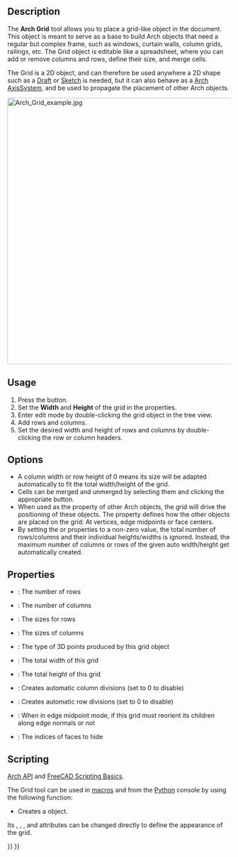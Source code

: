 <languages/>
<translate>

<!--T:22-->
{{Docnav
|[[Arch_AxisSystem|AxisSystem]]
|[[Arch_SectionPlane|SectionPlane]]
|[[BIM_Workbench|BIM]]
|IconL=Arch_AxisSystem.svg
|IconR=Arch_SectionPlane.svg
|IconC=Workbench_BIM.svg
}}

<!--T:23-->
{{GuiCommand
|Name=Arch Grid
|MenuLocation=Annotation → Grid
|Workbenches=[[BIM_Workbench|BIM]]
|SeeAlso=[[Arch_Axis|Arch Axis]], [[Arch_AxisSystem|Arch AxisSystem]]
}}

==Description== <!--T:2-->

<!--T:3-->
The '''Arch Grid''' tool allows you to place a grid-like object in the document. This object is meant to serve as a base to build Arch objects that need a regular but complex frame, such as windows, curtain walls, column grids, railings, etc. The Grid object is editable like a spreadsheet, where you can add or remove columns and rows, define their size, and merge cells.

<!--T:4-->
The Grid is a 2D object, and can therefore be used anywhere a 2D shape such as a [[Draft_Workbench|Draft]] or [[Sketcher_Workbench|Sketch]] is needed, but it can also behave as a [[Arch_AxisSystem|Arch AxisSystem]], and be used to propagate the placement of other Arch objects.

</translate>
[[Image:Arch Grid example.jpg|600px]]
<translate>
<!--T:6-->
{{Caption|An array of columns, a railing system, and a window, each based on an [[Arch_Grid|Arch Grid]] object.}}

==Usage== <!--T:7-->

<!--T:8-->
# Press the {{Button|[[Image:Arch_Grid.svg|16px]] [[Arch_Grid|Grid]]}} button.
# Set the '''Width''' and '''Height''' of the grid in the properties.
# Enter edit mode by double-clicking the grid object in the tree view.
# Add rows and columns.
# Set the desired width and height of rows and columns by double-clicking the row or column headers.

==Options== <!--T:9-->

<!--T:10-->
* A column width or row height of 0 means its size will be adapted automatically to fit the total width/height of the grid.
* Cells can be merged and unmerged by selecting them and clicking the appropriate button.
* When used as the {{PropertyData|Axis}} property of other Arch objects, the grid will drive the positioning of these objects. The {{PropertyData|Points Output}} property defines how the other objects are placed on the grid: At vertices, edge midpoints or face centers.
* By setting the {{PropertyData|Auto Height}} or {{PropertyData|Auto Width}} properties to a non-zero value, the total number of rows/columns and their individual heights/widths is ignored. Instead, the maximum number of columns or rows of the given auto width/height get automatically created.

==Properties== <!--T:11-->

<!--T:12-->
* {{PropertyData|Rows}}: The number of rows
* {{PropertyData|Columns}}: The number of columns
* {{PropertyData|Row Size}}: The sizes for rows
* {{PropertyData|Column Size}}: The sizes of columns
* {{PropertyData|Points Output}}: The type of 3D points produced by this grid object
* {{PropertyData|Width}}: The total width of this grid
* {{PropertyData|Height}}: The total height of this grid
* {{PropertyData|Auto Width}}: Creates automatic column divisions (set to 0 to disable)
* {{PropertyData|Auto Height}}: Creates automatic row divisions (set to 0 to disable)
* {{PropertyData|Reorient}}: When in edge midpoint mode, if this grid must reorient its children along edge normals or not
* {{PropertyData|Hidden Faces}}: The indices of faces to hide

==Scripting== <!--T:26-->

<!--T:13-->
{{Emphasis|See also:}} [[Arch_API|Arch API]] and [[FreeCAD_Scripting_Basics|FreeCAD Scripting Basics]].

<!--T:14-->
The Grid tool can be used in [[Macros|macros]] and from the [[Python|Python]] console by using the following function:

</translate>
{{Code|code=
Grid = makeGrid(name="Grid")
}}
<translate>

<!--T:16-->
* Creates a {{incode|Grid}} object.

<!--T:17-->
Its {{incode|Width}}, {{incode|Height}}, {{incode|Rows}}, and {{incode|Columns}} attributes can be changed directly to define the appearance of the grid.

</translate>
{{Code|code=
import FreeCAD, Draft, Arch
Grid = Arch.makeGrid()

Grid.Width = 5000
Grid.Height = 5000
Grid.Rows = 4
Grid.Columns = 6
FreeCAD.ActiveDocument.recompute()

Structure = Arch.makeStructure(length=200, width=200, height=100)
Draft.move(Structure, FreeCAD.Vector(-100, 0, 0))
Structure.Axis = Grid
FreeCAD.ActiveDocument.recompute() 
}}
<translate>


<!--T:15-->
{{Docnav
|[[Arch_AxisSystem|AxisSystem]]
|[[Arch_SectionPlane|SectionPlane]]
|[[BIM_Workbench|BIM]]
|IconL=Arch_AxisSystem.svg
|IconR=Arch_SectionPlane.svg
|IconC=Workbench_BIM.svg
}}

</translate>
{{BIM_Tools_navi{{#translation:}}}}
{{Userdocnavi{{#translation:}}}}